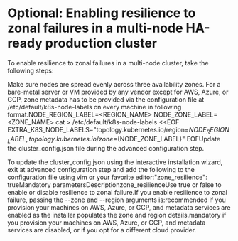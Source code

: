 ﻿# Optional: Enabling resilience to zonal failures in a multi-node HA-ready production cluster

To enable resilience to zonal failures in a multi-node cluster, take the following steps:

Make sure nodes are spread evenly across three availability zones. For a bare-metal server or VM provided by any vendor except for AWS, Azure, or GCP, zone metadata has to be provided via the configuration file at /etc/default/k8s-node-labels on every machine in following format.NODE_REGION_LABEL=<REGION_NAME>
NODE_ZONE_LABEL=<ZONE_NAME>
cat > /etc/default/k8s-node-labels <<EOF
EXTRA_K8S_NODE_LABELS="topology.kubernetes.io/region=$NODE_REGION_LABEL,topology.kubernetes.io/zone=${NODE_ZONE_LABEL}"
EOFUpdate the cluster_config.json file during the advanced configuration step.

To update the cluster_config.json using the interactive installation wizard, exit at advanced configuration step and add the following to the configuration file using vim or your favorite editor:"zone_resilience": trueMandatory parametersDescriptionzone_resilienceUse true or false to enable or disable resilience to zonal failure.If you enable resilience to zonal failure, passing the --zone and --region arguments is:recommended if you provision your machines on AWS, Azure, or GCP, and metadata services are enabled as the installer populates the zone and region details.mandatory if you provision your machines on AWS, Azure, or GCP, and metadata services are disabled, or if you opt for a different cloud provider.
